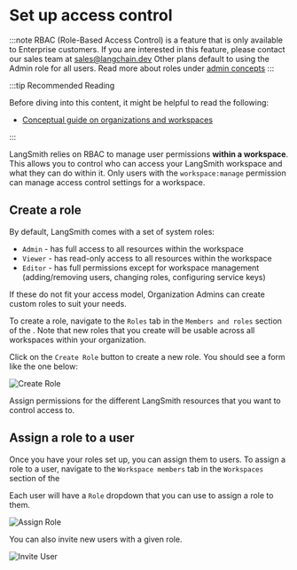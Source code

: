 
# Set up access control

:::note
RBAC (Role-Based Access Control) is a feature that is only available to Enterprise customers. If you are interested in this feature, please contact our sales team at sales@langchain.dev
Other plans default to using the Admin role for all users. Read more about roles under [admin concepts](../../concepts)
:::

:::tip Recommended Reading

Before diving into this content, it might be helpful to read the following:

- [Conceptual guide on organizations and workspaces](../../concepts)

:::

LangSmith relies on RBAC to manage user permissions **within a workspace**. This allows you to control who can access your LangSmith workspace and what they can do within it.
Only users with the `workspace:manage` permission can manage access control settings for a workspace.

## Create a role

By default, LangSmith comes with a set of system roles:

- `Admin` - has full access to all resources within the workspace
- `Viewer` - has read-only access to all resources within the workspace
- `Editor` - has full permissions except for workspace management (adding/removing users, changing roles, configuring service keys)

If these do not fit your access model, Organization Admins can create custom roles to suit your needs.

To create a role, navigate to the `Roles` tab in the `Members and roles` section of the <RegionalUrl text='Organization settings page' suffix='/settings'/>. Note that new roles that you create will be usable across all workspaces within your organization.

Click on the `Create Role` button to create a new role. You should see a form like the one below:

![Create Role](./static/create_role.png)

Assign permissions for the different LangSmith resources that you want to control access to.

## Assign a role to a user

Once you have your roles set up, you can assign them to users. To assign a role to a user, navigate to the `Workspace members` tab in the `Workspaces` section of the <RegionalUrl text='Organization settings page' suffix='/settings'/>

Each user will have a `Role` dropdown that you can use to assign a role to them.

![Assign Role](./static/assign_role.png)

You can also invite new users with a given role.

![Invite User](./static/invite_user.png)

